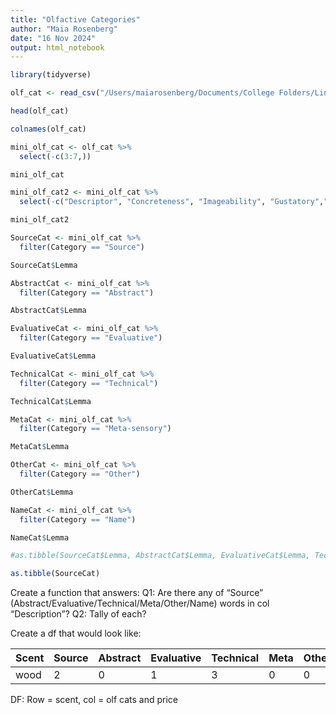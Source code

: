 ```yaml
---
title: "Olfactive Categories"
author: "Maia Rosenberg"
date: "16 Nov 2024"
output: html_notebook
---
```


```r
library(tidyverse)
```

```r
olf_cat <- read_csv("/Users/maiarosenberg/Documents/College Folders/Ling MA/DataScience/Final Project/Data/Horberg_OlfactoryDescriptors.csv")
```
```r
head(olf_cat)
```
```r
colnames(olf_cat)
```

```r
mini_olf_cat <- olf_cat %>% 
  select(-c(3:7,))

mini_olf_cat
```

```r
mini_olf_cat2 <- mini_olf_cat %>% 
  select(-c("Descriptor", "Concreteness", "Imageability", "Gustatory","Olfactory", "Visual", "Auditory", "Haptic", "Interoceptive", "DominantModality", "Valence", "Arousal"))

mini_olf_cat2
```
```r
SourceCat <- mini_olf_cat %>% 
  filter(Category == "Source")

SourceCat$Lemma

AbstractCat <- mini_olf_cat %>% 
  filter(Category == "Abstract")

AbstractCat$Lemma

EvaluativeCat <- mini_olf_cat %>% 
  filter(Category == "Evaluative")

EvaluativeCat$Lemma

TechnicalCat <- mini_olf_cat %>% 
  filter(Category == "Technical")

TechnicalCat$Lemma

MetaCat <- mini_olf_cat %>% 
  filter(Category == "Meta-sensory")

MetaCat$Lemma

OtherCat <- mini_olf_cat %>% 
  filter(Category == "Other")

OtherCat$Lemma

NameCat <- mini_olf_cat %>% 
  filter(Category == "Name")

NameCat$Lemma

#as.tibble(SourceCat$Lemma, AbstractCat$Lemma, EvaluativeCat$Lemma, TechnicalCat$Lemma, MetaCat$Lemma)

as.tibble(SourceCat)
```

Create a function that answers:
Q1: Are there any of "Source" (Abstract/Evaluative/Technical/Meta/Other/Name) words in col "Description"?
Q2: Tally of each?

Create a df that would look like:

Scent | Source | Abstract | Evaluative| Technical | Meta | Other | Name | Price
------| -------| ---------| ----------| ----------| -----| ------| -----| ------
wood  |    2   |    0     |     1     |     3     |   0  |   0   |   0  |   L2


DF: Row = scent, col = olf cats and price
